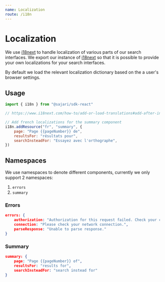 ```yaml
---
name: Localization
route: /i18n
---
```


# Localization

We use [i18next](https://www.i18next.com/) to handle localization
of various parts of our search interfaces. We export our instance of [i18next](https://www.i18next.com/)
so that it is possible to provide your own localizations for your search interfaces.

By default we load the relevant localization dictionary based on the a user's browser settings.

## Usage
```javascript
import { i18n } from "@sajari/sdk-react"

// https://www.i18next.com/how-to/add-or-load-translations#add-after-init

// Add french localizations for the summary component
i18n.addResource("fr", "summary", {
    page: "Page {{pageNumber}} de",
    resultsFor: "résultats pour",
    searchInsteadFor: "Essayez avec l'orthographe",
})

```

## Namespaces
We use namespaces to denote different components, currently we only support 2 namespaces:

1. `errors`
1. `summary`

### Errors
```json
errors: {
    authorization: "Authorization for this request failed. Check your credentials.",
    connection: "Please check your network connection.",
    parseResponse: "Unable to parse response."
}
```

### Summary
```json
summary: {
    page: "Page {{pageNumber}} of",
    resultsFor: "results for",
    searchInsteadFor: "search instead for"
}
```